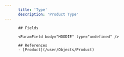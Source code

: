 ```yaml
---
      title: 'Type'
      description: 'Product Type'
---
```

          
          ## Fields
          
          <ParamField body="HOODIE" type="undefined" />
<ParamField body="TOTEBAG" type="undefined" />
<ParamField body="TSHIRT" type="undefined" />
          
          ## References
          - [Product](/user/Objects/Product)
      